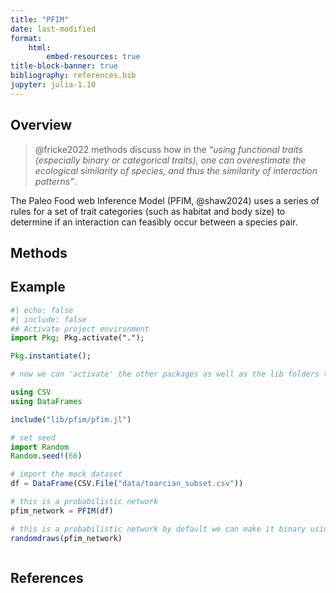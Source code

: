 ```yaml
---
title: "PFIM"
date: last-modified
format:
    html:
        embed-resources: true
title-block-banner: true
bibliography: references.bib
jupyter: julia-1.10
---
```


## Overview

> @fricke2022 methods discuss how in the *"using functional traits (especially binary or categorical traits), one can overestimate the ecological similarity of species, and thus the similarity of interaction patterns"*. 

The Paleo Food web Inference Model (PFIM, @shaw2024) uses a series of rules for a set of trait categories (such as habitat and body size) to determine if an interaction can feasibly occur between a species pair.

## Methods

## Example

``` julia
#| echo: false
#| include: false
## Activate project environment
import Pkg; Pkg.activate(".");

Pkg.instantiate();

# now we can 'activate' the other packages as well as the lib folders that has the PFIM rules and functions.

using CSV
using DataFrames

include("lib/pfim/pfim.jl")
```

```julia
# set seed
import Random
Random.seed!(66)

# import the mock dataset
df = DataFrame(CSV.File("data/toarcian_subset.csv"))

# this is a probabilistic network
pfim_network = PFIM(df)

# this is a probabilistic network by default we can make it binary using the random draws function
randomdraws(pfim_network)



```

## References {.unnumbered}

::: {#refs}
:::